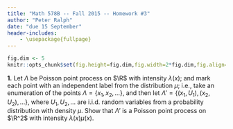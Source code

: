 ```yaml
---
title: "Math 578B -- Fall 2015 -- Homework #3"
author: "Peter Ralph"
date: "due 15 September"
header-includes:
    - \usepackage{fullpage}
---
```


\newcommand{\calA}{\mathcal{A}}
\renewcommand{\P}{\mathbb{P}}
\newcommand{\E}{\mathbb{E}}
\newcommand{\given}{\mid}
\newcommand{\oneb}{\mathbf{1}}
\newcommand{\cor}{\text{cor}\,}

<!-- wrap solutions in \ifdef{SOLUTIONS} ... \endif -->

```r
fig.dim <- 5
knitr::opts_chunk$set(fig.height=fig.dim,fig.width=2*fig.dim,fig.align='center')
```


**1.** Let $\Lambda$ be  Poisson point process on $\R$ with intensity $\lambda(x)$;
and mark each point with an independent label from the distribution $\mu$;
i.e., take an enumeration of the points $\Lambda=\{x_1,x_2,\ldots\}$,
and then let $\Lambda' = \{(x_1,U_1),(x_2,U_2),\ldots\}$,
where $U_1,U_2,\ldots$ are i.i.d. random variables from a probability distribution
with density $\mu$.
Show that $\Lambda'$ is a Poisson point process on $\R^2$ with intensity $\lambda(x)\mu(x)$.
